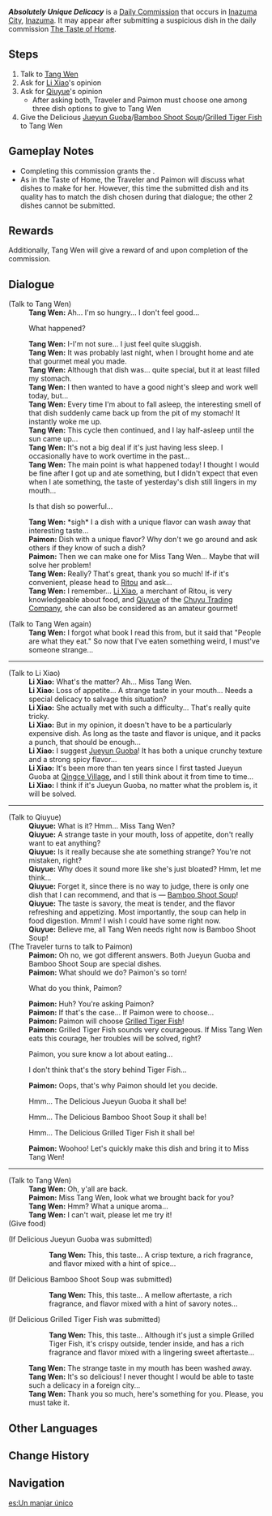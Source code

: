 {{Quest Infobox
|id            = 22025
|type          = Commission
|image         = Commission Absolutely Unique Delicacy.png
|npc           = Tang Wen
|description   = 
|startLocation = [[Inazuma City]], [[Inazuma]]
|region        = Inazuma
|area          = Narukami Island
|subarea       = Inazuma City
|prev          = The Taste of Home
|characters    = Li Xiao; Paimon; Qiuyue; Tang Wen; Traveler
|rewards       = Fish*5;Rice*10
|otherRewards  = 
* AR-Dependent Rewards
* Completing this commission grants the {{Achievement|Liyue Ichiban}}
}}
'''''Absolutely Unique Delicacy''''' is a [[Daily Commission]] that occurs in [[Inazuma City]], [[Inazuma]]. It may appear after submitting a suspicious dish in the daily commission [[The Taste of Home]].

==Steps==
# Talk to [[Tang Wen]]
# Ask for [[Li Xiao]]'s opinion
# Ask for [[Qiuyue]]'s opinion
#*After asking both, Traveler and Paimon must choose one among three dish options to give to Tang Wen
# Give the Delicious [[Jueyun Guoba]]/[[Bamboo Shoot Soup]]/[[Grilled Tiger Fish]] to Tang Wen

==Gameplay Notes==
* Completing this commission grants the {{Achievement|Liyue Ichiban}}.
* As in the Taste of Home, the Traveler and Paimon will discuss what dishes to make for her. However, this time the submitted dish and its quality has to match the dish chosen during that dialogue; the other 2 dishes cannot be submitted.

==Rewards==
{{Commission Rewards|full}}
Additionally, Tang Wen will give a reward of {{Item|Fish|20|x=5}} and {{Item|Rice|20|x=10}} upon completion of the commission.

==Dialogue==
{{Quest Description|[[Tang Wen]] seems to have lost her appetite after eating something strange...}}
{{Dialogue Start}}
;(Talk to Tang Wen)
:'''Tang Wen:''' Ah... I'm so hungry... I don't feel good...
:{{DIcon}} What happened?
:'''Tang Wen:''' I-I'm not sure... I just feel quite sluggish.
:'''Tang Wen:''' It was probably last night, when I brought home and ate that gourmet meal you made.
:'''Tang Wen:''' Although that dish was... quite special, but it at least filled my stomach.
:'''Tang Wen:''' I then wanted to have a good night's sleep and work well today, but...
:'''Tang Wen:''' Every time I'm about to fall asleep, the interesting smell of that dish suddenly came back up from the pit of my stomach! It instantly woke me up.
:'''Tang Wen:''' This cycle then continued, and I lay half-asleep until the sun came up...
:'''Tang Wen:''' It's not a big deal if it's just having less sleep. I occasionally have to work overtime in the past...
:'''Tang Wen:''' The main point is what happened today! I thought I would be fine after I got up and ate something, but I didn't expect that even when I ate something, the taste of yesterday's dish still lingers in my mouth...
:{{DIcon}} Is that dish so powerful...
:'''Tang Wen:''' *sigh* I {{sic|think...only}} a dish with a unique flavor can wash away that interesting taste...
:'''Paimon:''' Dish with a unique flavor? Why don't we go around and ask others if they know of such a dish?
:'''Paimon:''' Then we can make one for Miss Tang Wen... Maybe that will solve her problem!
:'''Tang Wen:''' Really? That's great, thank you so much! If-if it's convenient, please head to [[Ritou]] and ask...
:'''Tang Wen:''' I remember... [[Li Xiao]], a merchant of Ritou, is very knowledgeable about food, and [[Qiuyue]] of the [[Chuyu Trading Company]], she can also be considered as an amateur gourmet!

;(Talk to Tang Wen again)
:'''Tang Wen:''' I forgot what book I read this from, but it said that "People are what they eat." So now that I've eaten something weird, I must've {{sic|became}} someone strange...
----
;(Talk to Li Xiao)
:'''Li Xiao:''' What's the matter? Ah... Miss Tang Wen.
:'''Li Xiao:''' Loss of appetite... A strange taste in your mouth... Needs a special delicacy to salvage this situation?
:'''Li Xiao:''' She actually met with such a difficulty... That's really quite tricky.
:'''Li Xiao:''' But in my opinion, it doesn't have to be a particularly expensive dish. As long as the taste and flavor is unique, and it packs a punch, that should be enough...
:'''Li Xiao:''' I suggest [[Jueyun Guoba]]! It has both a unique crunchy texture and a strong spicy flavor...
:'''Li Xiao:''' It's been more than ten years since I first tasted Jueyun Guoba at [[Qingce Village]], and I still think about it from time to time...
:'''Li Xiao:''' I think if it's Jueyun Guoba, no matter what the problem is, it will be solved.
----
;(Talk to Qiuyue)
:'''Qiuyue:''' What is it? Hmm... Miss Tang Wen?
:'''Qiuyue:''' A strange taste in your mouth, loss of appetite, don't really want to eat anything?
:'''Qiuyue:''' Is it really because she ate something strange? You're not mistaken, right?
:'''Qiuyue:''' Why does it sound more like she's just bloated? Hmm, let me think...
:'''Qiuyue:''' Forget it, since there is no way to judge, there is only one dish that I can recommend, and that is &mdash; [[Bamboo Shoot Soup]]!
:'''Qiuyue:''' The taste is savory, the meat is tender, and the flavor refreshing and appetizing. Most importantly, the soup can help in food digestion. Mmm! I wish I could have some right now.
:'''Qiuyue:''' Believe me, all Tang Wen needs right now is Bamboo Shoot Soup!
;(The Traveler turns to talk to Paimon)
:'''Paimon:''' Oh no, we got different answers. Both Jueyun Guoba and Bamboo Shoot Soup are special dishes.
:'''Paimon:''' What should we do? Paimon's so torn!
:{{DIcon}} What do you think, Paimon?
:'''Paimon:''' Huh? You're asking Paimon?
:'''Paimon:''' If that's the case... If Paimon were to choose...
:'''Paimon:''' Paimon will choose [[Grilled Tiger Fish]]!
:'''Paimon:''' Grilled Tiger Fish sounds very courageous. If Miss Tang Wen eats this courage, her troubles will be solved, right?
:{{DIcon}} Paimon, you sure know a lot about eating...
:{{DIcon}} I don't think that's the story behind Tiger Fish...
:'''Paimon:''' Oops, that's why Paimon should let you decide.
:{{DIcon}} Hmm... The Delicious Jueyun Guoba it shall be!
:{{DIcon}} Hmm... The Delicious Bamboo Shoot Soup it shall be!
:{{DIcon}} Hmm... The Delicious Grilled Tiger Fish it shall be!
:'''Paimon:''' Woohoo! Let's quickly make this dish and bring it to Miss Tang Wen!
----
;(Talk to Tang Wen)
:'''Tang Wen:''' Oh, y'all are back.
:'''Paimon:''' Miss Tang Wen, look what we brought back for you?
:'''Tang Wen:''' Hmm? What a unique aroma...
:'''Tang Wen:''' I can't wait, please let me try it!
;(Give food)

;(If Delicious Jueyun Guoba was submitted)
::'''Tang Wen:''' This, this taste... A crisp texture, a rich fragrance, and flavor mixed with a hint of spice...
;(If Delicious Bamboo Shoot Soup was submitted)
::'''Tang Wen:''' This, this taste... A mellow aftertaste, a rich fragrance, and flavor mixed with a hint of savory notes...
;(If Delicious Grilled Tiger Fish was submitted)
::'''Tang Wen:''' This, this taste... Although it's just a simple Grilled Tiger Fish, it's crispy outside, tender inside, and has a rich fragrance and flavor mixed with a lingering sweet aftertaste...
:'''Tang Wen:''' The strange taste in my mouth has been washed away.
:'''Tang Wen:''' It's so delicious! I never thought I would be able to taste such a delicacy in a foreign city...
:'''Tang Wen:''' Thank you so much, here's something for you. Please, you must take it.
{{Dialogue End}}

==Other Languages==
{{Other Languages
|en      = Absolutely Unique Delicacy
|zhs     = 绝对独特的美食
|zhs_rm  = Juéduì Dútè de Měishí
|zht     = 絕對獨特的美食
|zht_rm  = Juéduì Dútè de Měishí
|zh_tl   = Absolutely Unique Dish
|ja      = 絶対ユニークな一品
|ja_rm   = Zettai Yuniiku-na Ippin
|ja_tl   = Absolutely Unique Dish
|ko      = 진짜 독특한 음식
|ko_tl   = Absolutely Unique Food
|es      = Un manjar único
|es_tl   = An Unique Delicacy
|fr      = Un mets absolument unique
|fr_tl   = An Absolutely Unique Dish
|ru      = Абсолютно уникальное угощение
|ru_tl   = Absolutely Unique Food
|th      = อาหารเลิศรสที่ไม่ซ้ำใคร
|th_rm   = A-han Loet-rot thi Mai Sam Khrai
|th_tl   = Unique Delicacy
|vi      = Món Ngon Độc Đáo Tuyệt Đối
|vi_tl   = Absolutely Unique Delicious Dish
|de      = Absolut einzigartiger Leckerbissen
|de_tl   = Absolutely Unique Delicacy
|id      = Masakan yang Benar-Benar Khas
|id_tl   = Truly Unique Cuisine
|pt      = Um Manjar Absolutamente Único e Delicioso
|pt_tl   = An Absolutely Unique and Delicious Delicacy
|tr      = Kesinlikle Eşsiz Bir Lezzet
|tr_tl   = An Absolutely Unique Taste
|it      = Prelibatezza specialissima
|it_tl   = Very Special Delicacy
}}

==Change History==
{{Change History|2.0}}

==Navigation==
{{Commission Navbox|Inazuma|In Series}}

[[es:Un manjar único]]